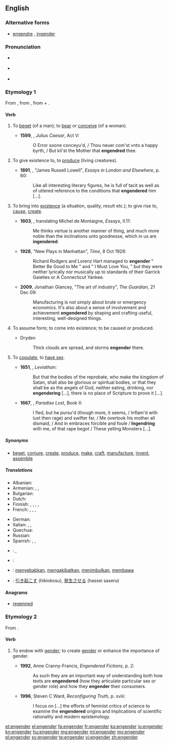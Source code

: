 {{was wotd|2010|February|25}}
==English==

===Alternative forms===
* [[engendre]] {{defdate|14th-16th c.}}, [[ingender]] {{defdate|15th-17th c.}}

===Pronunciation===
* {{a|UK}} {{IPA|/ɪnˈdʒɛn.də/|/ɛnˈdʒɛn.də/}}
* {{a|US}} {{IPA|/ɛnˈdʒɛn.dɚ/|/ɪnˈdʒɛn.dɚ/}}
* {{rhymes|ɛndə(ɹ)}}
{{rfap|lang=en}}

===Etymology 1===
From {{etyl|frm|en}} {{term|engendrer|lang=frm}}, from {{etyl|la|en}} {{term|ingenerare|ingenerāre|lang=la}}, from {{term|in-|lang=la}} + {{term|generare|generāre|to generate|lang=la}}.

====Verb====
{{en-verb}}

# {{obsolete|transitive}} To [[beget]] (of a man); to [[bear]] or [[conceive]] (of a woman). {{defdate|14th-19th c.}}
#* '''1599''', {{w|William Shakespeare}}, ''Julius Caesar'', Act V:
#*: O Error soone conceyu'd, / Thou neuer com'st vnto a happy byrth, / But kil'st the Mother that '''engendred''' thee.
# {{transitive}} To give existence to, to [[produce]] (living creatures). {{defdate|from 14th c.}}
#* '''1891''', {{w|Henry James}}, "James Russell Lowell", ''Essays in London and Elsewhere'', p. 60:
#*: Like all interesting literary figures, he is full of tacit as well as of uttered reference to the conditions that '''engendered''' him [...].
# {{transitive}} To bring into [[existence]] (a situation, quality, result etc.); to give rise to, [[cause]], [[create]]. {{defdate|from 14th c.}}
#* '''1603''', {{w|John Florio}}, translating Michel de Montaigne, ''Essays'', II.11:
#*: Me thinks vertue is another manner of thing, and much more noble than the inclinations unto goodnesse, which in us are '''ingendered'''.
#* '''1928''', "New Plays in Manhattan", ''Time'', 8 Oct 1928:
#*: Richard Rodgers and Lorenz Hart managed to '''engender''' " Better Be Good to Me " and " I Must Love You, " but they were neither lyrically nor musically up to standards of their Garrick Gaieties or A Connecticut Yankee.
#* '''2009''', Jonathan Glancey, "The art of industry", ''The Guardian'', 21 Dec 09:
#*: Manufacturing is not simply about brute or emergency economics. It's also about a sense of involvement and achievement '''engendered''' by shaping and crafting useful, interesting, well-designed things.
# {{intransitive}} To assume form; to come into existence; to be caused or produced.
#* Dryden
#*: Thick clouds are spread, and storms '''engender''' there.
# {{obsolete|intransitive}} To [[copulate]], to [[have sex]]. {{defdate|15th-19th c.}}
#* '''1651''', {{w|Thomas Hobbes}}, ''Leviathan'':
#*: But that the bodies of the reprobate, who make the kingdom of Satan, shall also be glorious or spiritual bodies, or that they shall be as the angels of God, neither eating, drinking, nor '''engendering''' [...], there is no place of Scripture to prove it [...].
#* '''1667''', {{w|John Milton}}, ''Paradise Lost'', Book II:
#*: I fled, but he pursu'd (though more, it seems, / Inflam'd with lust then rage) and swifter far, / Me overtook his mother all dismaid, / And in embraces forcible and foule / '''Ingendring''' with me, of that rape begot / These yelling Monsters [...].

=====Synonyms=====
* {{sense|to bring into existence}} [[beget]], [[conjure]], [[create]], [[produce]], [[make]], [[craft]], [[manufacture]], [[invent]], [[assemble]]

=====Translations=====
{{trans-top|to bring into existence, cause}}
* Albanian: {{t-|sq|krijoj}}
* Armenian: {{t-|hy|հարուցել|tr=haruc’el}}, {{t-|hy|առաջացնել|tr=aṙaǰac’nel}}, {{t-|hy|ծնել|tr=çnel}}
* Bulgarian: {{t+|bg|пораждам|sc=Cyrl}}
* Dutch: {{t-|nl|voortbrengen}}
* Finnish: {{t+|fi|synnyttää}}, {{t+|fi|luoda}}, {{t+|fi|aiheuttaa}}, {{t+|fi|saada aikaan}}, {{t+|fi|tuottaa}}
* French: {{t+|fr|engendrer}}, {{t+|fr|concevoir}}, {{t-|fr|donner le jour à}}, {{t+|fr|donner naissance à}}
{{trans-mid}}
* German: {{t+|de|erzeugen}}
* Italian: {{t-|it|generare}}, {{t+|it|originare}}, {{t-|it|concepire}}
* Quechua: {{t-|qu|churiyay}}
* Russian: {{t+|ru|порождать}}
* Spanish: {{t-|es|engendrar}}, {{t-|es|dar a luz}}, {{t-|es|concebir}}
{{trans-bottom}}

{{checktrans-top}}
* {{ttbc|Czech}}: {{t-|cs|plodit}}, {{t-|cs|zplodit}}
* {{ttbc|Dutch}}: {{t-|nl|voortbrengen}}
{{trans-mid}}
* {{ttbc|id}}: [[sebab|menyebabkan]], [[akibat|mengakibatkan]], [[timbul|menimbulkan]], [[bawa|membawa]]
* {{ttbc|ja}}: [[引き起こす]] (hikiokosu), [[発生させる]] (hassei saseru)
{{trans-bottom}}

====Anagrams====
* [[regenned#English|regenned]]

===Etymology 2===
From {{prefix|en|gender}}.

====Verb====
{{en-verb}}

# {{context|critical theory}} To endow with [[gender]]; to create [[gender]] or enhance the importance of gender. {{defdate|from 20th c.}}
#* '''1992''', Anne Cranny-Francis, ''Engendered Fictions'', p. 2:
#*: As such they are an important way of understanding both how texts are '''engendered''' (how they articulate particular sex or gender role) and how they '''engender''' their consumers.
#* '''1996''', Steven C Ward, ''Reconfiguring Truth'', p. xviii:
#*: I focus on [...] the efforts of feminist critics of science to examine the '''engendered''' origins and implications of scientific rationality and modern epistemology.

[[et:engender]]
[[el:engender]]
[[fa:engender]]
[[fr:engender]]
[[ko:engender]]
[[io:engender]]
[[kn:engender]]
[[hu:engender]]
[[mg:engender]]
[[ml:engender]]
[[my:engender]]
[[pl:engender]]
[[sv:engender]]
[[te:engender]]
[[vi:engender]]
[[zh:engender]]